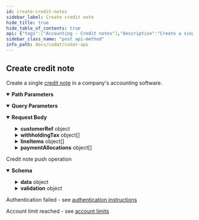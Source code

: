 ```yaml
---
id: create-credit-notes
sidebar_label: Create credit note
hide_title: true
hide_table_of_contents: true
api: {"tags":["Accounting - Credit notes"],"description":"Create a single [credit note](https://docs.codat.io/docs/datamodel-accounting-creditnotes) in a company's accounting software.","operationId":"CreateCreditNotes","parameters":[{"name":"companyId","in":"path","required":true,"schema":{"type":"string","format":"uuid"}},{"name":"connectionId","in":"path","required":true,"schema":{"type":"string","format":"uuid"}},{"name":"timeoutInMinutes","in":"query","schema":{"type":"integer","format":"int32"}}],"requestBody":{"content":{"application/json":{"schema":{"required":["discountPercentage","remainingCredit","status","subTotal","totalAmount","totalDiscount","totalTaxAmount"],"type":"object","properties":{"id":{"type":"string","nullable":true},"creditNoteNumber":{"type":"string","nullable":true},"customerRef":{"required":["id"],"type":"object","properties":{"id":{"type":"string"},"companyName":{"type":"string","nullable":true}},"additionalProperties":false},"withholdingTax":{"type":"array","items":{"required":["amount","name"],"type":"object","properties":{"name":{"type":"string"},"amount":{"type":"number","format":"double"}},"additionalProperties":false},"nullable":true},"totalAmount":{"type":"number","format":"double"},"totalDiscount":{"type":"number","format":"double"},"subTotal":{"type":"number","format":"double"},"totalTaxAmount":{"type":"number","format":"double"},"discountPercentage":{"type":"number","format":"double"},"remainingCredit":{"type":"number","format":"double"},"status":{"enum":["Unknown","Draft","Submitted","Paid","Void","PartiallyPaid"],"type":"string"},"issueDate":{"type":"string","format":"date-time"},"allocatedOnDate":{"type":"string","format":"date-time","nullable":true},"currency":{"type":"string","nullable":true},"currencyRate":{"type":"number","format":"double","nullable":true},"lineItems":{"type":"array","items":{"required":["quantity","unitAmount"],"type":"object","properties":{"description":{"type":"string","nullable":true},"unitAmount":{"type":"number","format":"double"},"quantity":{"type":"number","format":"double"},"discountAmount":{"type":"number","format":"double","nullable":true},"subTotal":{"type":"number","format":"double","nullable":true},"taxAmount":{"type":"number","format":"double","nullable":true},"totalAmount":{"type":"number","format":"double","nullable":true},"accountRef":{"type":"object","properties":{"id":{"type":"string","nullable":true},"name":{"type":"string","nullable":true}},"additionalProperties":false},"discountPercentage":{"type":"number","format":"double","nullable":true},"taxRateRef":{"required":["id"],"type":"object","properties":{"id":{"type":"string"},"name":{"type":"string","nullable":true},"effectiveTaxRate":{"type":"number","format":"double","nullable":true}},"additionalProperties":false},"itemRef":{"required":["id"],"type":"object","properties":{"id":{"type":"string"},"name":{"type":"string","nullable":true}},"additionalProperties":false},"trackingCategoryRefs":{"type":"array","items":{"required":["id"],"type":"object","properties":{"id":{"type":"string"},"name":{"type":"string","nullable":true}},"additionalProperties":false},"nullable":true},"tracking":{"required":["categoryRefs","isBilledTo"],"type":"object","properties":{"categoryRefs":{"type":"array","items":{"required":["id"],"type":"object","properties":{"id":{"type":"string"},"name":{"type":"string","nullable":true}},"additionalProperties":false}},"projectRef":{"required":["id"],"type":"object","properties":{"id":{"type":"string"},"name":{"type":"string","nullable":true}},"additionalProperties":false},"customerRef":{"required":["id"],"type":"object","properties":{"id":{"type":"string"},"companyName":{"type":"string","nullable":true}},"additionalProperties":false},"isBilledTo":{"enum":["Unknown","Project"],"type":"string"}},"additionalProperties":false}},"additionalProperties":false},"nullable":true},"paymentAllocations":{"type":"array","items":{"type":"object","properties":{"id":{"type":"string","nullable":true},"totalAmount":{"type":"number","format":"double"},"currency":{"type":"string","nullable":true},"currencyRate":{"type":"number","format":"double","nullable":true},"date":{"type":"string","format":"date-time"},"note":{"type":"string","nullable":true},"allocatedOnDate":{"type":"string","format":"date-time","nullable":true},"accountRef":{"type":"object","properties":{"id":{"type":"string","nullable":true},"name":{"type":"string","nullable":true}},"additionalProperties":false},"reference":{"type":"string","nullable":true}},"additionalProperties":false},"nullable":true},"modifiedDate":{"type":"string","format":"date-time","nullable":true},"sourceModifiedDate":{"type":"string","format":"date-time","nullable":true},"note":{"type":"string","nullable":true}},"additionalProperties":false}}}},"responses":{"200":{"description":"Credit note push operation","content":{"application/json":{"schema":{"required":["companyId","dataConnectionKey","pushOperationKey","requestedOnUtc","status","statusCode"],"type":"object","properties":{"data":{"required":["discountPercentage","remainingCredit","status","subTotal","totalAmount","totalDiscount","totalTaxAmount"],"type":"object","properties":{"id":{"type":"string","nullable":true},"creditNoteNumber":{"type":"string","nullable":true},"customerRef":{"required":["id"],"type":"object","properties":{"id":{"type":"string"},"companyName":{"type":"string","nullable":true}},"additionalProperties":false},"withholdingTax":{"type":"array","items":{"required":["amount","name"],"type":"object","properties":{"name":{"type":"string"},"amount":{"type":"number","format":"double"}},"additionalProperties":false},"nullable":true},"totalAmount":{"type":"number","format":"double"},"totalDiscount":{"type":"number","format":"double"},"subTotal":{"type":"number","format":"double"},"totalTaxAmount":{"type":"number","format":"double"},"discountPercentage":{"type":"number","format":"double"},"remainingCredit":{"type":"number","format":"double"},"status":{"enum":["Unknown","Draft","Submitted","Paid","Void","PartiallyPaid"],"type":"string"},"issueDate":{"type":"string","format":"date-time"},"allocatedOnDate":{"type":"string","format":"date-time","nullable":true},"currency":{"type":"string","nullable":true},"currencyRate":{"type":"number","format":"double","nullable":true},"lineItems":{"type":"array","items":{"required":["quantity","unitAmount"],"type":"object","properties":{"description":{"type":"string","nullable":true},"unitAmount":{"type":"number","format":"double"},"quantity":{"type":"number","format":"double"},"discountAmount":{"type":"number","format":"double","nullable":true},"subTotal":{"type":"number","format":"double","nullable":true},"taxAmount":{"type":"number","format":"double","nullable":true},"totalAmount":{"type":"number","format":"double","nullable":true},"accountRef":{"type":"object","properties":{"id":{"type":"string","nullable":true},"name":{"type":"string","nullable":true}},"additionalProperties":false},"discountPercentage":{"type":"number","format":"double","nullable":true},"taxRateRef":{"required":["id"],"type":"object","properties":{"id":{"type":"string"},"name":{"type":"string","nullable":true},"effectiveTaxRate":{"type":"number","format":"double","nullable":true}},"additionalProperties":false},"itemRef":{"required":["id"],"type":"object","properties":{"id":{"type":"string"},"name":{"type":"string","nullable":true}},"additionalProperties":false},"trackingCategoryRefs":{"type":"array","items":{"required":["id"],"type":"object","properties":{"id":{"type":"string"},"name":{"type":"string","nullable":true}},"additionalProperties":false},"nullable":true},"tracking":{"required":["categoryRefs","isBilledTo"],"type":"object","properties":{"categoryRefs":{"type":"array","items":{"required":["id"],"type":"object","properties":{"id":{"type":"string"},"name":{"type":"string","nullable":true}},"additionalProperties":false}},"projectRef":{"required":["id"],"type":"object","properties":{"id":{"type":"string"},"name":{"type":"string","nullable":true}},"additionalProperties":false},"customerRef":{"required":["id"],"type":"object","properties":{"id":{"type":"string"},"companyName":{"type":"string","nullable":true}},"additionalProperties":false},"isBilledTo":{"enum":["Unknown","Project"],"type":"string"}},"additionalProperties":false}},"additionalProperties":false},"nullable":true},"paymentAllocations":{"type":"array","items":{"type":"object","properties":{"id":{"type":"string","nullable":true},"totalAmount":{"type":"number","format":"double"},"currency":{"type":"string","nullable":true},"currencyRate":{"type":"number","format":"double","nullable":true},"date":{"type":"string","format":"date-time"},"note":{"type":"string","nullable":true},"allocatedOnDate":{"type":"string","format":"date-time","nullable":true},"accountRef":{"type":"object","properties":{"id":{"type":"string","nullable":true},"name":{"type":"string","nullable":true}},"additionalProperties":false},"reference":{"type":"string","nullable":true}},"additionalProperties":false},"nullable":true},"modifiedDate":{"type":"string","format":"date-time","nullable":true},"sourceModifiedDate":{"type":"string","format":"date-time","nullable":true},"note":{"type":"string","nullable":true}},"additionalProperties":false},"dataType":{"type":"string","nullable":true},"companyId":{"type":"string","format":"uuid"},"pushOperationKey":{"type":"string","format":"uuid"},"dataConnectionKey":{"type":"string","format":"uuid"},"requestedOnUtc":{"type":"string","format":"date-time"},"completedOnUtc":{"type":"string","format":"date-time","nullable":true},"timeoutInMinutes":{"type":"integer","format":"int32","nullable":true},"timeoutInSeconds":{"type":"integer","format":"int32","nullable":true,"deprecated":true},"status":{"type":"string"},"errorMessage":{"type":"string","nullable":true},"validation":{"type":"object","properties":{"errors":{"type":"array","items":{"type":"object","properties":{"itemId":{"type":"string","nullable":true},"message":{"type":"string","nullable":true},"validatorName":{"type":"string","nullable":true}},"additionalProperties":false},"nullable":true},"warnings":{"type":"array","items":{"type":"object","properties":{"itemId":{"type":"string","nullable":true},"message":{"type":"string","nullable":true},"validatorName":{"type":"string","nullable":true}},"additionalProperties":false},"nullable":true}},"additionalProperties":false},"statusCode":{"type":"integer","format":"int32"}},"additionalProperties":false}}}},"401":{"description":"Authentication failed - see [authentication instructions](https://docs.codat.io/docs/authentication-1)"},"402":{"description":"Account limit reached - see [account limits](https://docs.codat.io/docs/environments-1)"}},"method":"post","path":"/companies/{companyId}/connections/{connectionId}/push/creditNotes","servers":[{"url":"https://api.codat.io","description":"Codat API (Production)"}],"security":[{"AuthorizationHeader":[]}],"securitySchemes":{"AuthorizationHeader":{"type":"apiKey","description":"The word \"Basic\" followed by a space and your API Key, base64 encoded, which can be found [here](https://portal-integration.codat.io/#/profile)","name":"Authorization","in":"header"}},"jsonRequestBodyExample":{"id":"string","creditNoteNumber":"string","customerRef":{"id":"string","companyName":"string"},"withholdingTax":[{"name":"string","amount":0}],"totalAmount":0,"totalDiscount":0,"subTotal":0,"totalTaxAmount":0,"discountPercentage":0,"remainingCredit":0,"status":"Unknown","issueDate":"string","allocatedOnDate":"string","currency":"string","currencyRate":0,"lineItems":[{"description":"string","unitAmount":0,"quantity":0,"discountAmount":0,"subTotal":0,"taxAmount":0,"totalAmount":0,"accountRef":{"id":"string","name":"string"},"discountPercentage":0,"taxRateRef":{"id":"string","name":"string","effectiveTaxRate":0},"itemRef":{"id":"string","name":"string"},"trackingCategoryRefs":[{"id":"string","name":"string"}],"tracking":{"categoryRefs":[{"id":"string","name":"string"}],"projectRef":{"id":"string","name":"string"},"customerRef":{"id":"string","companyName":"string"},"isBilledTo":"Unknown"}}],"paymentAllocations":[{"id":"string","totalAmount":0,"currency":"string","currencyRate":0,"date":"string","note":"string","allocatedOnDate":"string","accountRef":{"id":"string","name":"string"},"reference":"string"}],"modifiedDate":"string","sourceModifiedDate":"string","note":"string"},"info":{"title":"Codat API","description":"[What's changed in our Swagger](https://docs.codat.io/docs/new-swagger-ui)","version":"v1"},"postman":{"name":"Create credit note","description":{"content":"Create a single [credit note](https://docs.codat.io/docs/datamodel-accounting-creditnotes) in a company's accounting software.","type":"text/plain"},"url":{"path":["companies",":companyId","connections",":connectionId","push","creditNotes"],"host":["{{baseUrl}}"],"query":[{"disabled":false,"key":"timeoutInMinutes","value":""}],"variable":[{"disabled":false,"description":{"content":"(Required) ","type":"text/plain"},"type":"any","value":"","key":"companyId"},{"disabled":false,"description":{"content":"(Required) ","type":"text/plain"},"type":"any","value":"","key":"connectionId"}]},"header":[{"key":"Content-Type","value":"application/json"},{"key":"Accept","value":"application/json"}],"method":"POST","body":{"mode":"raw","raw":"\"\"","options":{"raw":{"language":"json"}}}}}
sidebar_class_name: "post api-method"
info_path: docs/codat/codat-api
---
```



## Create credit note



Create a single [credit note](https://docs.codat.io/docs/datamodel-accounting-creditnotes) in a company&#39;s accounting software.

<details style={{"marginBottom":"1rem"}} data-collapsed={false} open={true}><summary style={{}}><strong>Path Parameters</strong></summary><div><ul><ParamsItem className={"paramsItem"} param={{"name":"companyId","in":"path","required":true,"schema":{"type":"string","format":"uuid"}}}></ParamsItem><ParamsItem className={"paramsItem"} param={{"name":"connectionId","in":"path","required":true,"schema":{"type":"string","format":"uuid"}}}></ParamsItem></ul></div></details><details style={{"marginBottom":"1rem"}} data-collapsed={false} open={true}><summary style={{}}><strong>Query Parameters</strong></summary><div><ul><ParamsItem className={"paramsItem"} param={{"name":"timeoutInMinutes","in":"query","schema":{"type":"integer","format":"int32"}}}></ParamsItem></ul></div></details><details style={{}} data-collapsed={false} open={true}><summary style={{"textAlign":"left"}}><strong>Request Body</strong></summary><div style={{"textAlign":"left","marginLeft":"1rem"}}></div><ul style={{"marginLeft":"1rem"}}><SchemaItem collapsible={false} name={"id"} required={false} schemaDescription={undefined} schemaName={"string"} qualifierMessage={undefined}></SchemaItem><SchemaItem collapsible={false} name={"creditNoteNumber"} required={false} schemaDescription={undefined} schemaName={"string"} qualifierMessage={undefined}></SchemaItem><SchemaItem collapsible={true} className={"schemaItem"}><details style={{}}><summary style={{}}><strong>customerRef</strong><span style={{"opacity":"0.6"}}> object</span></summary><div style={{"marginLeft":"1rem"}}><SchemaItem collapsible={false} name={"id"} required={true} schemaDescription={undefined} schemaName={"string"} qualifierMessage={undefined}></SchemaItem><SchemaItem collapsible={false} name={"companyName"} required={false} schemaDescription={undefined} schemaName={"string"} qualifierMessage={undefined}></SchemaItem></div></details></SchemaItem><SchemaItem collapsible={true} className={"schemaItem"}><details style={{}}><summary style={{}}><strong>withholdingTax</strong><span style={{"opacity":"0.6"}}> object[]</span></summary><div style={{"marginLeft":"1rem"}}><SchemaItem collapsible={false} name={"name"} required={true} schemaDescription={undefined} schemaName={"string"} qualifierMessage={undefined}></SchemaItem><SchemaItem collapsible={false} name={"amount"} required={true} schemaDescription={undefined} schemaName={"double"} qualifierMessage={undefined}></SchemaItem></div></details></SchemaItem><SchemaItem collapsible={false} name={"totalAmount"} required={true} schemaDescription={undefined} schemaName={"double"} qualifierMessage={undefined}></SchemaItem><SchemaItem collapsible={false} name={"totalDiscount"} required={true} schemaDescription={undefined} schemaName={"double"} qualifierMessage={undefined}></SchemaItem><SchemaItem collapsible={false} name={"subTotal"} required={true} schemaDescription={undefined} schemaName={"double"} qualifierMessage={undefined}></SchemaItem><SchemaItem collapsible={false} name={"totalTaxAmount"} required={true} schemaDescription={undefined} schemaName={"double"} qualifierMessage={undefined}></SchemaItem><SchemaItem collapsible={false} name={"discountPercentage"} required={true} schemaDescription={undefined} schemaName={"double"} qualifierMessage={undefined}></SchemaItem><SchemaItem collapsible={false} name={"remainingCredit"} required={true} schemaDescription={undefined} schemaName={"double"} qualifierMessage={undefined}></SchemaItem><SchemaItem collapsible={false} name={"status"} required={true} schemaDescription={undefined} schemaName={"string"} qualifierMessage={"**Possible values:** [`Unknown`, `Draft`, `Submitted`, `Paid`, `Void`, `PartiallyPaid`]"}></SchemaItem><SchemaItem collapsible={false} name={"issueDate"} required={false} schemaDescription={undefined} schemaName={"date-time"} qualifierMessage={undefined}></SchemaItem><SchemaItem collapsible={false} name={"allocatedOnDate"} required={false} schemaDescription={undefined} schemaName={"date-time"} qualifierMessage={undefined}></SchemaItem><SchemaItem collapsible={false} name={"currency"} required={false} schemaDescription={undefined} schemaName={"string"} qualifierMessage={undefined}></SchemaItem><SchemaItem collapsible={false} name={"currencyRate"} required={false} schemaDescription={undefined} schemaName={"double"} qualifierMessage={undefined}></SchemaItem><SchemaItem collapsible={true} className={"schemaItem"}><details style={{}}><summary style={{}}><strong>lineItems</strong><span style={{"opacity":"0.6"}}> object[]</span></summary><div style={{"marginLeft":"1rem"}}><SchemaItem collapsible={false} name={"description"} required={false} schemaDescription={undefined} schemaName={"string"} qualifierMessage={undefined}></SchemaItem><SchemaItem collapsible={false} name={"unitAmount"} required={true} schemaDescription={undefined} schemaName={"double"} qualifierMessage={undefined}></SchemaItem><SchemaItem collapsible={false} name={"quantity"} required={true} schemaDescription={undefined} schemaName={"double"} qualifierMessage={undefined}></SchemaItem><SchemaItem collapsible={false} name={"discountAmount"} required={false} schemaDescription={undefined} schemaName={"double"} qualifierMessage={undefined}></SchemaItem><SchemaItem collapsible={false} name={"subTotal"} required={false} schemaDescription={undefined} schemaName={"double"} qualifierMessage={undefined}></SchemaItem><SchemaItem collapsible={false} name={"taxAmount"} required={false} schemaDescription={undefined} schemaName={"double"} qualifierMessage={undefined}></SchemaItem><SchemaItem collapsible={false} name={"totalAmount"} required={false} schemaDescription={undefined} schemaName={"double"} qualifierMessage={undefined}></SchemaItem><SchemaItem collapsible={true} className={"schemaItem"}><details style={{}}><summary style={{}}><strong>accountRef</strong><span style={{"opacity":"0.6"}}> object</span></summary><div style={{"marginLeft":"1rem"}}><SchemaItem collapsible={false} name={"id"} required={false} schemaDescription={undefined} schemaName={"string"} qualifierMessage={undefined}></SchemaItem><SchemaItem collapsible={false} name={"name"} required={false} schemaDescription={undefined} schemaName={"string"} qualifierMessage={undefined}></SchemaItem></div></details></SchemaItem><SchemaItem collapsible={false} name={"discountPercentage"} required={false} schemaDescription={undefined} schemaName={"double"} qualifierMessage={undefined}></SchemaItem><SchemaItem collapsible={true} className={"schemaItem"}><details style={{}}><summary style={{}}><strong>taxRateRef</strong><span style={{"opacity":"0.6"}}> object</span></summary><div style={{"marginLeft":"1rem"}}><SchemaItem collapsible={false} name={"id"} required={true} schemaDescription={undefined} schemaName={"string"} qualifierMessage={undefined}></SchemaItem><SchemaItem collapsible={false} name={"name"} required={false} schemaDescription={undefined} schemaName={"string"} qualifierMessage={undefined}></SchemaItem><SchemaItem collapsible={false} name={"effectiveTaxRate"} required={false} schemaDescription={undefined} schemaName={"double"} qualifierMessage={undefined}></SchemaItem></div></details></SchemaItem><SchemaItem collapsible={true} className={"schemaItem"}><details style={{}}><summary style={{}}><strong>itemRef</strong><span style={{"opacity":"0.6"}}> object</span></summary><div style={{"marginLeft":"1rem"}}><SchemaItem collapsible={false} name={"id"} required={true} schemaDescription={undefined} schemaName={"string"} qualifierMessage={undefined}></SchemaItem><SchemaItem collapsible={false} name={"name"} required={false} schemaDescription={undefined} schemaName={"string"} qualifierMessage={undefined}></SchemaItem></div></details></SchemaItem><SchemaItem collapsible={true} className={"schemaItem"}><details style={{}}><summary style={{}}><strong>trackingCategoryRefs</strong><span style={{"opacity":"0.6"}}> object[]</span></summary><div style={{"marginLeft":"1rem"}}><SchemaItem collapsible={false} name={"id"} required={true} schemaDescription={undefined} schemaName={"string"} qualifierMessage={undefined}></SchemaItem><SchemaItem collapsible={false} name={"name"} required={false} schemaDescription={undefined} schemaName={"string"} qualifierMessage={undefined}></SchemaItem></div></details></SchemaItem><SchemaItem collapsible={true} className={"schemaItem"}><details style={{}}><summary style={{}}><strong>tracking</strong><span style={{"opacity":"0.6"}}> object</span></summary><div style={{"marginLeft":"1rem"}}><SchemaItem collapsible={true} className={"schemaItem"}><details style={{}}><summary style={{}}><strong>categoryRefs</strong><span style={{"opacity":"0.6"}}> object[]</span><strong style={{"fontSize":"var(--ifm-code-font-size)","color":"var(--openapi-required)"}}> required</strong></summary><div style={{"marginLeft":"1rem"}}><SchemaItem collapsible={false} name={"id"} required={true} schemaDescription={undefined} schemaName={"string"} qualifierMessage={undefined}></SchemaItem><SchemaItem collapsible={false} name={"name"} required={false} schemaDescription={undefined} schemaName={"string"} qualifierMessage={undefined}></SchemaItem></div></details></SchemaItem><SchemaItem collapsible={true} className={"schemaItem"}><details style={{}}><summary style={{}}><strong>projectRef</strong><span style={{"opacity":"0.6"}}> object</span></summary><div style={{"marginLeft":"1rem"}}><SchemaItem collapsible={false} name={"id"} required={true} schemaDescription={undefined} schemaName={"string"} qualifierMessage={undefined}></SchemaItem><SchemaItem collapsible={false} name={"name"} required={false} schemaDescription={undefined} schemaName={"string"} qualifierMessage={undefined}></SchemaItem></div></details></SchemaItem><SchemaItem collapsible={true} className={"schemaItem"}><details style={{}}><summary style={{}}><strong>customerRef</strong><span style={{"opacity":"0.6"}}> object</span></summary><div style={{"marginLeft":"1rem"}}><SchemaItem collapsible={false} name={"id"} required={true} schemaDescription={undefined} schemaName={"string"} qualifierMessage={undefined}></SchemaItem><SchemaItem collapsible={false} name={"companyName"} required={false} schemaDescription={undefined} schemaName={"string"} qualifierMessage={undefined}></SchemaItem></div></details></SchemaItem><SchemaItem collapsible={false} name={"isBilledTo"} required={true} schemaDescription={undefined} schemaName={"string"} qualifierMessage={"**Possible values:** [`Unknown`, `Project`]"}></SchemaItem></div></details></SchemaItem></div></details></SchemaItem><SchemaItem collapsible={true} className={"schemaItem"}><details style={{}}><summary style={{}}><strong>paymentAllocations</strong><span style={{"opacity":"0.6"}}> object[]</span></summary><div style={{"marginLeft":"1rem"}}><SchemaItem collapsible={false} name={"id"} required={false} schemaDescription={undefined} schemaName={"string"} qualifierMessage={undefined}></SchemaItem><SchemaItem collapsible={false} name={"totalAmount"} required={false} schemaDescription={undefined} schemaName={"double"} qualifierMessage={undefined}></SchemaItem><SchemaItem collapsible={false} name={"currency"} required={false} schemaDescription={undefined} schemaName={"string"} qualifierMessage={undefined}></SchemaItem><SchemaItem collapsible={false} name={"currencyRate"} required={false} schemaDescription={undefined} schemaName={"double"} qualifierMessage={undefined}></SchemaItem><SchemaItem collapsible={false} name={"date"} required={false} schemaDescription={undefined} schemaName={"date-time"} qualifierMessage={undefined}></SchemaItem><SchemaItem collapsible={false} name={"note"} required={false} schemaDescription={undefined} schemaName={"string"} qualifierMessage={undefined}></SchemaItem><SchemaItem collapsible={false} name={"allocatedOnDate"} required={false} schemaDescription={undefined} schemaName={"date-time"} qualifierMessage={undefined}></SchemaItem><SchemaItem collapsible={true} className={"schemaItem"}><details style={{}}><summary style={{}}><strong>accountRef</strong><span style={{"opacity":"0.6"}}> object</span></summary><div style={{"marginLeft":"1rem"}}><SchemaItem collapsible={false} name={"id"} required={false} schemaDescription={undefined} schemaName={"string"} qualifierMessage={undefined}></SchemaItem><SchemaItem collapsible={false} name={"name"} required={false} schemaDescription={undefined} schemaName={"string"} qualifierMessage={undefined}></SchemaItem></div></details></SchemaItem><SchemaItem collapsible={false} name={"reference"} required={false} schemaDescription={undefined} schemaName={"string"} qualifierMessage={undefined}></SchemaItem></div></details></SchemaItem><SchemaItem collapsible={false} name={"modifiedDate"} required={false} schemaDescription={undefined} schemaName={"date-time"} qualifierMessage={undefined}></SchemaItem><SchemaItem collapsible={false} name={"sourceModifiedDate"} required={false} schemaDescription={undefined} schemaName={"date-time"} qualifierMessage={undefined}></SchemaItem><SchemaItem collapsible={false} name={"note"} required={false} schemaDescription={undefined} schemaName={"string"} qualifierMessage={undefined}></SchemaItem></ul></details><div><ApiTabs><TabItem label={"200"} value={"200"}><div>

Credit note push operation

</div><div><details style={{}} data-collapsed={false} open={true}><summary style={{"textAlign":"left"}}><strong>Schema</strong></summary><div style={{"textAlign":"left","marginLeft":"1rem"}}></div><ul style={{"marginLeft":"1rem"}}><SchemaItem collapsible={true} className={"schemaItem"}><details style={{}}><summary style={{}}><strong>data</strong><span style={{"opacity":"0.6"}}> object</span></summary><div style={{"marginLeft":"1rem"}}><SchemaItem collapsible={false} name={"id"} required={false} schemaDescription={undefined} schemaName={"string"} qualifierMessage={undefined}></SchemaItem><SchemaItem collapsible={false} name={"creditNoteNumber"} required={false} schemaDescription={undefined} schemaName={"string"} qualifierMessage={undefined}></SchemaItem><SchemaItem collapsible={true} className={"schemaItem"}><details style={{}}><summary style={{}}><strong>customerRef</strong><span style={{"opacity":"0.6"}}> object</span></summary><div style={{"marginLeft":"1rem"}}><SchemaItem collapsible={false} name={"id"} required={true} schemaDescription={undefined} schemaName={"string"} qualifierMessage={undefined}></SchemaItem><SchemaItem collapsible={false} name={"companyName"} required={false} schemaDescription={undefined} schemaName={"string"} qualifierMessage={undefined}></SchemaItem></div></details></SchemaItem><SchemaItem collapsible={true} className={"schemaItem"}><details style={{}}><summary style={{}}><strong>withholdingTax</strong><span style={{"opacity":"0.6"}}> object[]</span></summary><div style={{"marginLeft":"1rem"}}><SchemaItem collapsible={false} name={"name"} required={true} schemaDescription={undefined} schemaName={"string"} qualifierMessage={undefined}></SchemaItem><SchemaItem collapsible={false} name={"amount"} required={true} schemaDescription={undefined} schemaName={"double"} qualifierMessage={undefined}></SchemaItem></div></details></SchemaItem><SchemaItem collapsible={false} name={"totalAmount"} required={true} schemaDescription={undefined} schemaName={"double"} qualifierMessage={undefined}></SchemaItem><SchemaItem collapsible={false} name={"totalDiscount"} required={true} schemaDescription={undefined} schemaName={"double"} qualifierMessage={undefined}></SchemaItem><SchemaItem collapsible={false} name={"subTotal"} required={true} schemaDescription={undefined} schemaName={"double"} qualifierMessage={undefined}></SchemaItem><SchemaItem collapsible={false} name={"totalTaxAmount"} required={true} schemaDescription={undefined} schemaName={"double"} qualifierMessage={undefined}></SchemaItem><SchemaItem collapsible={false} name={"discountPercentage"} required={true} schemaDescription={undefined} schemaName={"double"} qualifierMessage={undefined}></SchemaItem><SchemaItem collapsible={false} name={"remainingCredit"} required={true} schemaDescription={undefined} schemaName={"double"} qualifierMessage={undefined}></SchemaItem><SchemaItem collapsible={false} name={"status"} required={true} schemaDescription={undefined} schemaName={"string"} qualifierMessage={"**Possible values:** [`Unknown`, `Draft`, `Submitted`, `Paid`, `Void`, `PartiallyPaid`]"}></SchemaItem><SchemaItem collapsible={false} name={"issueDate"} required={false} schemaDescription={undefined} schemaName={"date-time"} qualifierMessage={undefined}></SchemaItem><SchemaItem collapsible={false} name={"allocatedOnDate"} required={false} schemaDescription={undefined} schemaName={"date-time"} qualifierMessage={undefined}></SchemaItem><SchemaItem collapsible={false} name={"currency"} required={false} schemaDescription={undefined} schemaName={"string"} qualifierMessage={undefined}></SchemaItem><SchemaItem collapsible={false} name={"currencyRate"} required={false} schemaDescription={undefined} schemaName={"double"} qualifierMessage={undefined}></SchemaItem><SchemaItem collapsible={true} className={"schemaItem"}><details style={{}}><summary style={{}}><strong>lineItems</strong><span style={{"opacity":"0.6"}}> object[]</span></summary><div style={{"marginLeft":"1rem"}}><SchemaItem collapsible={false} name={"description"} required={false} schemaDescription={undefined} schemaName={"string"} qualifierMessage={undefined}></SchemaItem><SchemaItem collapsible={false} name={"unitAmount"} required={true} schemaDescription={undefined} schemaName={"double"} qualifierMessage={undefined}></SchemaItem><SchemaItem collapsible={false} name={"quantity"} required={true} schemaDescription={undefined} schemaName={"double"} qualifierMessage={undefined}></SchemaItem><SchemaItem collapsible={false} name={"discountAmount"} required={false} schemaDescription={undefined} schemaName={"double"} qualifierMessage={undefined}></SchemaItem><SchemaItem collapsible={false} name={"subTotal"} required={false} schemaDescription={undefined} schemaName={"double"} qualifierMessage={undefined}></SchemaItem><SchemaItem collapsible={false} name={"taxAmount"} required={false} schemaDescription={undefined} schemaName={"double"} qualifierMessage={undefined}></SchemaItem><SchemaItem collapsible={false} name={"totalAmount"} required={false} schemaDescription={undefined} schemaName={"double"} qualifierMessage={undefined}></SchemaItem><SchemaItem collapsible={true} className={"schemaItem"}><details style={{}}><summary style={{}}><strong>accountRef</strong><span style={{"opacity":"0.6"}}> object</span></summary><div style={{"marginLeft":"1rem"}}><SchemaItem collapsible={false} name={"id"} required={false} schemaDescription={undefined} schemaName={"string"} qualifierMessage={undefined}></SchemaItem><SchemaItem collapsible={false} name={"name"} required={false} schemaDescription={undefined} schemaName={"string"} qualifierMessage={undefined}></SchemaItem></div></details></SchemaItem><SchemaItem collapsible={false} name={"discountPercentage"} required={false} schemaDescription={undefined} schemaName={"double"} qualifierMessage={undefined}></SchemaItem><SchemaItem collapsible={true} className={"schemaItem"}><details style={{}}><summary style={{}}><strong>taxRateRef</strong><span style={{"opacity":"0.6"}}> object</span></summary><div style={{"marginLeft":"1rem"}}><SchemaItem collapsible={false} name={"id"} required={true} schemaDescription={undefined} schemaName={"string"} qualifierMessage={undefined}></SchemaItem><SchemaItem collapsible={false} name={"name"} required={false} schemaDescription={undefined} schemaName={"string"} qualifierMessage={undefined}></SchemaItem><SchemaItem collapsible={false} name={"effectiveTaxRate"} required={false} schemaDescription={undefined} schemaName={"double"} qualifierMessage={undefined}></SchemaItem></div></details></SchemaItem><SchemaItem collapsible={true} className={"schemaItem"}><details style={{}}><summary style={{}}><strong>itemRef</strong><span style={{"opacity":"0.6"}}> object</span></summary><div style={{"marginLeft":"1rem"}}><SchemaItem collapsible={false} name={"id"} required={true} schemaDescription={undefined} schemaName={"string"} qualifierMessage={undefined}></SchemaItem><SchemaItem collapsible={false} name={"name"} required={false} schemaDescription={undefined} schemaName={"string"} qualifierMessage={undefined}></SchemaItem></div></details></SchemaItem><SchemaItem collapsible={true} className={"schemaItem"}><details style={{}}><summary style={{}}><strong>trackingCategoryRefs</strong><span style={{"opacity":"0.6"}}> object[]</span></summary><div style={{"marginLeft":"1rem"}}><SchemaItem collapsible={false} name={"id"} required={true} schemaDescription={undefined} schemaName={"string"} qualifierMessage={undefined}></SchemaItem><SchemaItem collapsible={false} name={"name"} required={false} schemaDescription={undefined} schemaName={"string"} qualifierMessage={undefined}></SchemaItem></div></details></SchemaItem><SchemaItem collapsible={true} className={"schemaItem"}><details style={{}}><summary style={{}}><strong>tracking</strong><span style={{"opacity":"0.6"}}> object</span></summary><div style={{"marginLeft":"1rem"}}><SchemaItem collapsible={true} className={"schemaItem"}><details style={{}}><summary style={{}}><strong>categoryRefs</strong><span style={{"opacity":"0.6"}}> object[]</span><strong style={{"fontSize":"var(--ifm-code-font-size)","color":"var(--openapi-required)"}}> required</strong></summary><div style={{"marginLeft":"1rem"}}><SchemaItem collapsible={false} name={"id"} required={true} schemaDescription={undefined} schemaName={"string"} qualifierMessage={undefined}></SchemaItem><SchemaItem collapsible={false} name={"name"} required={false} schemaDescription={undefined} schemaName={"string"} qualifierMessage={undefined}></SchemaItem></div></details></SchemaItem><SchemaItem collapsible={true} className={"schemaItem"}><details style={{}}><summary style={{}}><strong>projectRef</strong><span style={{"opacity":"0.6"}}> object</span></summary><div style={{"marginLeft":"1rem"}}><SchemaItem collapsible={false} name={"id"} required={true} schemaDescription={undefined} schemaName={"string"} qualifierMessage={undefined}></SchemaItem><SchemaItem collapsible={false} name={"name"} required={false} schemaDescription={undefined} schemaName={"string"} qualifierMessage={undefined}></SchemaItem></div></details></SchemaItem><SchemaItem collapsible={true} className={"schemaItem"}><details style={{}}><summary style={{}}><strong>customerRef</strong><span style={{"opacity":"0.6"}}> object</span></summary><div style={{"marginLeft":"1rem"}}><SchemaItem collapsible={false} name={"id"} required={true} schemaDescription={undefined} schemaName={"string"} qualifierMessage={undefined}></SchemaItem><SchemaItem collapsible={false} name={"companyName"} required={false} schemaDescription={undefined} schemaName={"string"} qualifierMessage={undefined}></SchemaItem></div></details></SchemaItem><SchemaItem collapsible={false} name={"isBilledTo"} required={true} schemaDescription={undefined} schemaName={"string"} qualifierMessage={"**Possible values:** [`Unknown`, `Project`]"}></SchemaItem></div></details></SchemaItem></div></details></SchemaItem><SchemaItem collapsible={true} className={"schemaItem"}><details style={{}}><summary style={{}}><strong>paymentAllocations</strong><span style={{"opacity":"0.6"}}> object[]</span></summary><div style={{"marginLeft":"1rem"}}><SchemaItem collapsible={false} name={"id"} required={false} schemaDescription={undefined} schemaName={"string"} qualifierMessage={undefined}></SchemaItem><SchemaItem collapsible={false} name={"totalAmount"} required={false} schemaDescription={undefined} schemaName={"double"} qualifierMessage={undefined}></SchemaItem><SchemaItem collapsible={false} name={"currency"} required={false} schemaDescription={undefined} schemaName={"string"} qualifierMessage={undefined}></SchemaItem><SchemaItem collapsible={false} name={"currencyRate"} required={false} schemaDescription={undefined} schemaName={"double"} qualifierMessage={undefined}></SchemaItem><SchemaItem collapsible={false} name={"date"} required={false} schemaDescription={undefined} schemaName={"date-time"} qualifierMessage={undefined}></SchemaItem><SchemaItem collapsible={false} name={"note"} required={false} schemaDescription={undefined} schemaName={"string"} qualifierMessage={undefined}></SchemaItem><SchemaItem collapsible={false} name={"allocatedOnDate"} required={false} schemaDescription={undefined} schemaName={"date-time"} qualifierMessage={undefined}></SchemaItem><SchemaItem collapsible={true} className={"schemaItem"}><details style={{}}><summary style={{}}><strong>accountRef</strong><span style={{"opacity":"0.6"}}> object</span></summary><div style={{"marginLeft":"1rem"}}><SchemaItem collapsible={false} name={"id"} required={false} schemaDescription={undefined} schemaName={"string"} qualifierMessage={undefined}></SchemaItem><SchemaItem collapsible={false} name={"name"} required={false} schemaDescription={undefined} schemaName={"string"} qualifierMessage={undefined}></SchemaItem></div></details></SchemaItem><SchemaItem collapsible={false} name={"reference"} required={false} schemaDescription={undefined} schemaName={"string"} qualifierMessage={undefined}></SchemaItem></div></details></SchemaItem><SchemaItem collapsible={false} name={"modifiedDate"} required={false} schemaDescription={undefined} schemaName={"date-time"} qualifierMessage={undefined}></SchemaItem><SchemaItem collapsible={false} name={"sourceModifiedDate"} required={false} schemaDescription={undefined} schemaName={"date-time"} qualifierMessage={undefined}></SchemaItem><SchemaItem collapsible={false} name={"note"} required={false} schemaDescription={undefined} schemaName={"string"} qualifierMessage={undefined}></SchemaItem></div></details></SchemaItem><SchemaItem collapsible={false} name={"dataType"} required={false} schemaDescription={undefined} schemaName={"string"} qualifierMessage={undefined}></SchemaItem><SchemaItem collapsible={false} name={"companyId"} required={true} schemaDescription={undefined} schemaName={"uuid"} qualifierMessage={undefined}></SchemaItem><SchemaItem collapsible={false} name={"pushOperationKey"} required={true} schemaDescription={undefined} schemaName={"uuid"} qualifierMessage={undefined}></SchemaItem><SchemaItem collapsible={false} name={"dataConnectionKey"} required={true} schemaDescription={undefined} schemaName={"uuid"} qualifierMessage={undefined}></SchemaItem><SchemaItem collapsible={false} name={"requestedOnUtc"} required={true} schemaDescription={undefined} schemaName={"date-time"} qualifierMessage={undefined}></SchemaItem><SchemaItem collapsible={false} name={"completedOnUtc"} required={false} schemaDescription={undefined} schemaName={"date-time"} qualifierMessage={undefined}></SchemaItem><SchemaItem collapsible={false} name={"timeoutInMinutes"} required={false} schemaDescription={undefined} schemaName={"int32"} qualifierMessage={undefined}></SchemaItem><SchemaItem collapsible={false} name={"timeoutInSeconds"} required={false} schemaDescription={undefined} schemaName={"int32"} qualifierMessage={undefined}></SchemaItem><SchemaItem collapsible={false} name={"status"} required={true} schemaDescription={undefined} schemaName={"string"} qualifierMessage={undefined}></SchemaItem><SchemaItem collapsible={false} name={"errorMessage"} required={false} schemaDescription={undefined} schemaName={"string"} qualifierMessage={undefined}></SchemaItem><SchemaItem collapsible={true} className={"schemaItem"}><details style={{}}><summary style={{}}><strong>validation</strong><span style={{"opacity":"0.6"}}> object</span></summary><div style={{"marginLeft":"1rem"}}><SchemaItem collapsible={true} className={"schemaItem"}><details style={{}}><summary style={{}}><strong>errors</strong><span style={{"opacity":"0.6"}}> object[]</span></summary><div style={{"marginLeft":"1rem"}}><SchemaItem collapsible={false} name={"itemId"} required={false} schemaDescription={undefined} schemaName={"string"} qualifierMessage={undefined}></SchemaItem><SchemaItem collapsible={false} name={"message"} required={false} schemaDescription={undefined} schemaName={"string"} qualifierMessage={undefined}></SchemaItem><SchemaItem collapsible={false} name={"validatorName"} required={false} schemaDescription={undefined} schemaName={"string"} qualifierMessage={undefined}></SchemaItem></div></details></SchemaItem><SchemaItem collapsible={true} className={"schemaItem"}><details style={{}}><summary style={{}}><strong>warnings</strong><span style={{"opacity":"0.6"}}> object[]</span></summary><div style={{"marginLeft":"1rem"}}><SchemaItem collapsible={false} name={"itemId"} required={false} schemaDescription={undefined} schemaName={"string"} qualifierMessage={undefined}></SchemaItem><SchemaItem collapsible={false} name={"message"} required={false} schemaDescription={undefined} schemaName={"string"} qualifierMessage={undefined}></SchemaItem><SchemaItem collapsible={false} name={"validatorName"} required={false} schemaDescription={undefined} schemaName={"string"} qualifierMessage={undefined}></SchemaItem></div></details></SchemaItem></div></details></SchemaItem><SchemaItem collapsible={false} name={"statusCode"} required={true} schemaDescription={undefined} schemaName={"int32"} qualifierMessage={undefined}></SchemaItem></ul></details></div></TabItem><TabItem label={"401"} value={"401"}><div>

Authentication failed - see [authentication instructions](https://docs.codat.io/docs/authentication-1)

</div><div></div></TabItem><TabItem label={"402"} value={"402"}><div>

Account limit reached - see [account limits](https://docs.codat.io/docs/environments-1)

</div><div></div></TabItem></ApiTabs></div>
      